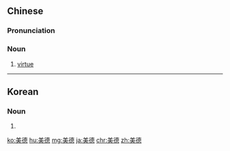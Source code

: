 ==Chinese==
{{zh-hanzi-box|[[美]][[德]]}}

===Pronunciation===
{{zh-pron
|m=měidé
|h=pfs=mî-tet
|mn=bí-tek
|cat=noun
}}

===Noun===
{{zh-noun}}

# [[virtue]]

----

==Korean==
{{ko-hanjatab|美|德}}

===Noun===
{{ko-noun|rv=mideok|hangeul=미덕}}

# {{hanja form of|미덕|virtue}}

[[ko:美德]]
[[hu:美德]]
[[mg:美德]]
[[ja:美德]]
[[chr:美德]]
[[zh:美德]]